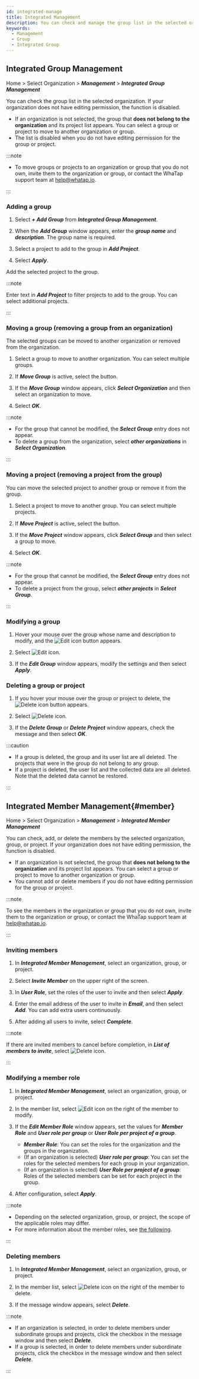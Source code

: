 ```yaml
---
id: integrated-manage
title: Integrated Management
description: You can check and manage the group list in the selected organization.
keywords:
  - Management
  - Group
  - Integrated Group
---
```


## Integrated Group Management

Home > Select Organization > **_Management_** > **_Integrated Group Management_**

You can check the group list in the selected organization. If your organization does not have editing permission, the function is disabled.

- If an organization is not selected, the group that **does not belong to the organization** and its project list appears. You can select a group or project to move to another organization or group.
- The list is disabled when you do not have editing permission for the group or project.

:::note

- To move groups or projects to an organization or group that you do not own, invite them to the organization or group, or contact the WhaTap support team at help@whatap.io.

:::

### Adding a group

<ImgLang img='manage-integrated-group.png' desc='Integrated Group Management' />

1. Select **_+ Add Group_** from **_Integrated Group Management_**.

2. When the **_Add Group_** window appears, enter the **_group name_** and **_description_**. The group name is required.

3. Select a project to add to the group in **_Add Project_**.

4. Select **_Apply_**.

Add the selected project to the group.

:::note

Enter text in **_Add Project_** to filter projects to add to the group. You can select additional projects.

:::

### Moving a group (removing a group from an organization)

<ImgLang img='manage-group-move-group.png' desc='Move Group' />

The selected groups can be moved to another organization or removed from the organization.

1. Select a group to move to another organization. You can select multiple groups.

2. If **_Move Group_** is active, select the button.

3. If the **_Move Group_** window appears, click **_Select Organization_** and then select an organization to move.

4. Select **_OK_**.

:::note

- For the group that cannot be modified, the **_Select Group_** entry does not appear.
- To delete a group from the organization, select **_other organizations_** in **_Select Organization_**.

:::

### Moving a project (removing a project from the group)

<ImgLang img='move-project-from-group.png' desc='Move project' />

You can move the selected project to another group or remove it from the group.

1. Select a project to move to another group. You can select multiple projects.

2. If **_Move Project_** is active, select the button.

3. If the **_Move Project_** window appears, click **_Select Group_** and then select a group to move.

4. Select **_OK_**.

:::note

- For the group that cannot be modified, the **_Select Group_** entry does not appear.
- To delete a project from the group, select **_other projects_** in **_Select Group_**.

:::

### Modifying a group

1. Hover your mouse over the group whose name and description to modify, and the ![Edit icon](/img/ico-edit.svg) button appears.

2. Select ![Edit icon](/img/ico-edit.svg). 

3. If the **_Edit Group_** window appears, modify the settings and then select **_Apply_**.

### Deleting a group or project

1. If you hover your mouse over the group or project to delete, the ![Delete icon](/img/ico-trash.svg) button appears.

2. Select ![Delete icon](/img/ico-trash.svg).

3. If the **_Delete Group_** or **_Delete Project_** window appears, check the message and then select **_OK_**.

:::caution

- If a group is deleted, the group and its user list are all deleted. The projects that were in the group do not belong to any group.
- If a project is deleted, the user list and the collected data are all deleted. Note that the deleted data cannot be restored.

:::

## Integrated Member Management{#member}

Home > Select Organization > **_Management_** > **_Integrated Member Management_**

<ImgLang img='integrated-manage-member.png' desc='Integrated Member Management' />

You can check, add, or delete the members by the selected organization, group, or project. If your organization does not have editing permission, the function is disabled.

- If an organization is not selected, the group that **does not belong to the organization** and its project list appears. You can select a group or project to move to another organization or group.
- You cannot add or delete members if you do not have editing permission for the group or project.

:::note

To see the members in the organization or group that you do not own, invite them to the organization or group, or contact the WhaTap support team at help@whatap.io.

:::

### Inviting members

1. In **_Integrated Member Management_**, select an organization, group, or project.

2. Select **_Invite Member_** on the upper right of the screen.

3. In **_User Role_**, set the roles of the user to invite and then select **_Apply_**.

4. Enter the email address of the user to invite in **_Email_**, and then select **_Add_**. You can add extra users continuously.

5. After adding all users to invite, select **_Complete_**.

:::note

If there are invited members to cancel before completion, in **_List of members to invite_**, select ![Delete icon](/img/ico-trash-red.svg).

:::

### Modifying a member role

1. In **_Integrated Member Management_**, select an organization, group, or project.

2. In the member list, select ![Edit icon](/img/ico-edit.svg) on the right of the member to modify. 

3. If the **_Edit Member Role_** window appears, set the values for **_Member Role_** and **_User role per group_** or **_User Role per project of a group_**.

   - **_Member Role_**: You can set the roles for the organization and the groups in the organization.
   - (If an organization is selected) **_User role per group_**: You can set the roles for the selected members for each group in your organization.
   - (If an organization is selected) **_User Role per project of a group_**: Roles of the selected members can be set for each project in the group.

4. After configuration, select **_Apply_**.

:::note

- Depending on the selected organization, group, or project, the scope of the applicable roles may differ.
- For more information about the member roles, see [the following](project-structure#project-auth).

:::

### Deleting members

1. In **_Integrated Member Management_**, select an organization, group, or project.

2. In the member list, select ![Delete icon](/img/ico-trash-red.svg) on the right of the member to delete. 

3. If the message window appears, select **_Delete_**.

:::note

- If an organization is selected, in order to delete members under subordinate groups and projects, click the checkbox in the message window and then select **_Delete_**.
- If a group is selected, in order to delete members under subordinate projects, click the checkbox in the message window and then select **_Delete_**.

:::
